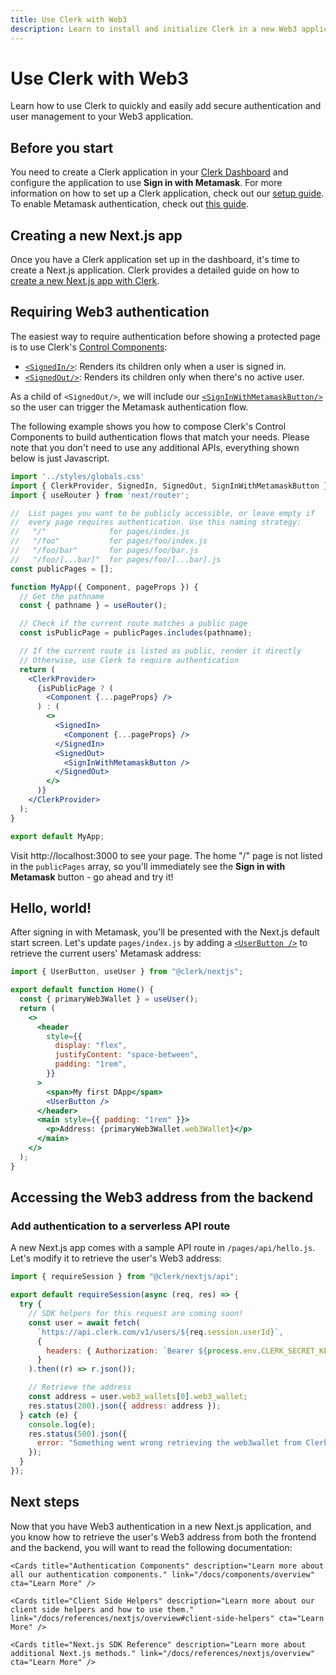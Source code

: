 ```yaml
---
title: Use Clerk with Web3
description: Learn to install and initialize Clerk in a new Web3 application.
---
```


# Use Clerk with Web3

Learn how to use Clerk to quickly and easily add secure authentication and user management to your Web3 application.

## Before you start

You need to create a Clerk application in your [Clerk Dashboard](https://dashboard.clerk.com/) and configure the application to use **Sign in with Metamask**. For more information on how to set up a Clerk application, check out our [setup guide](/docs/quickstarts/setup-clerk). To enable Metamask authentication, check out [this guide](/docs/authentication/configuration/sign-in-options#social-o-auth-web3).

## Creating a new Next.js app

Once you have a Clerk application set up in the dashboard, it's time to create a Next.js application. Clerk provides a detailed guide on how to [create a new Next.js app with Clerk](/docs/quickstarts/nextjs).

## Requiring Web3 authentication

The easiest way to require authentication before showing a protected page is to use Clerk's [Control Components](/docs/components/overview):

- [`​<SignedIn/>`](/docs/components/control/signed-in): Renders its children only when a user is signed in.
- [`​<SignedOut/>`](/docs/components/control/signed-out): Renders its children only when there's no active user.

As a child of `<SignedOut/>`, we will include our [`<SignInWithMetamaskButton/>`](/docs/components/unstyled/sign-in-with-metamask) so the user can trigger the Metamask authentication flow.

The following example shows you how to compose Clerk's Control Components to build authentication flows that match your needs. Please note that you don't need to use any additional APIs, everything shown below is just Javascript.

```jsx filename="_app.js" copy
import '../styles/globals.css'
import { ClerkProvider, SignedIn, SignedOut, SignInWithMetamaskButton } from '@clerk/nextjs';
import { useRouter } from 'next/router';

//  List pages you want to be publicly accessible, or leave empty if
//  every page requires authentication. Use this naming strategy:
//   "/"              for pages/index.js
//   "/foo"           for pages/foo/index.js
//   "/foo/bar"       for pages/foo/bar.js
//   "/foo/[...bar]"  for pages/foo/[...bar].js
const publicPages = [];

function MyApp({ Component, pageProps }) {
  // Get the pathname
  const { pathname } = useRouter();

  // Check if the current route matches a public page
  const isPublicPage = publicPages.includes(pathname);

  // If the current route is listed as public, render it directly
  // Otherwise, use Clerk to require authentication
  return (
    <ClerkProvider>
      {isPublicPage ? (
        <Component {...pageProps} />
      ) : (
        <>
          <SignedIn>
            <Component {...pageProps} />
          </SignedIn>
          <SignedOut>
            <SignInWithMetamaskButton />
          </SignedOut>
        </>
      )}
    </ClerkProvider>
  );
}

export default MyApp;
```

Visit http://localhost:3000 to see your page. The home "/" page is not listed in the `publicPages` array, so you'll immediately see the **Sign in with Metamask** button - go ahead and try it!

## Hello, world!

After signing in with Metamask, you'll be presented with the Next.js default start screen. Let's update `pages/index.js` by adding a [`<UserButton />`](/docs/components/user/user-button) to retrieve the current users' Metamask address:

```jsx filename="pages/index.js" copy
import { UserButton, useUser } from "@clerk/nextjs";

export default function Home() {
  const { primaryWeb3Wallet } = useUser();
  return (
    <>
      <header
        style={{
          display: "flex",
          justifyContent: "space-between",
          padding: "1rem",
        }}
      >
        <span>My first DApp</span>
        <UserButton />
      </header>
      <main style={{ padding: "1rem" }}>
        <p>Address: {primaryWeb3Wallet.web3Wallet}</p>
      </main>
    </>
  );
}
```

## Accessing the Web3 address from the backend

### Add authentication to a serverless API route

A new Next.js app comes with a sample API route in `/pages/api/hello.js`. Let's modify it to retrieve the user's Web3 address:

```jsx filename="pages/api/hello.js" copy
import { requireSession } from "@clerk/nextjs/api";

export default requireSession(async (req, res) => {
  try {
    // SDK helpers for this request are coming soon!
    const user = await fetch(
      `https://api.clerk.com/v1/users/${req.session.userId}`,
      {
        headers: { Authorization: `Bearer ${process.env.CLERK_SECRET_KEY}` },
      }
    ).then((r) => r.json());

    // Retrieve the address
    const address = user.web3_wallets[0].web3_wallet;
    res.status(200).json({ address: address });
  } catch (e) {
    console.log(e);
    res.status(500).json({
      error: "Something went wrong retrieving the web3wallet from Clerk",
    });
  }
});
```

## Next steps

Now that you have Web3 authentication in a new Next.js application, and you know how to retrieve the user's Web3 address from both the frontend and the backend, you will want to read the following documentation:

<div className="container mx-auto my-4">
  <div className="grid grid-cols-1 gap-6 md:grid-cols-2">
    <Cards title="Customization & Localization" description="Learn how to customize and localize the Clerk components." link="/docs/components/customization/overview" cta="Learn More" />

    <Cards title="Authentication Components" description="Learn more about all our authentication components." link="/docs/components/overview" cta="Learn More" />

    <Cards title="Client Side Helpers" description="Learn more about our client side helpers and how to use them." link="/docs/references/nextjs/overview#client-side-helpers" cta="Learn More" />

    <Cards title="Next.js SDK Reference" description="Learn more about additional Next.js methods." link="/docs/references/nextjs/overview" cta="Learn More" />
  </div>
</div>
